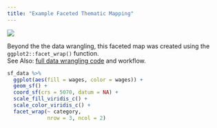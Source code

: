 ```yaml
---
title: "Example Faceted Thematic Mapping"
---
```


![](facet_map.svg)

Beyond the the data wrangling, this faceted map was created using the `ggplot2::facet_wrap()` function.  
See Also: [full data wrangling code](038_facets_wrap_thematic_mapping.html) and workflow.

```r
sf_data %>% 
  ggplot(aes(fill = wages, color = wages)) +
  geom_sf() +
  coord_sf(crs = 5070, datum = NA) +
  scale_fill_viridis_c() + 
  scale_color_viridis_c() +
  facet_wrap(~ category, 
             nrow = 3, ncol = 2)
```

 
